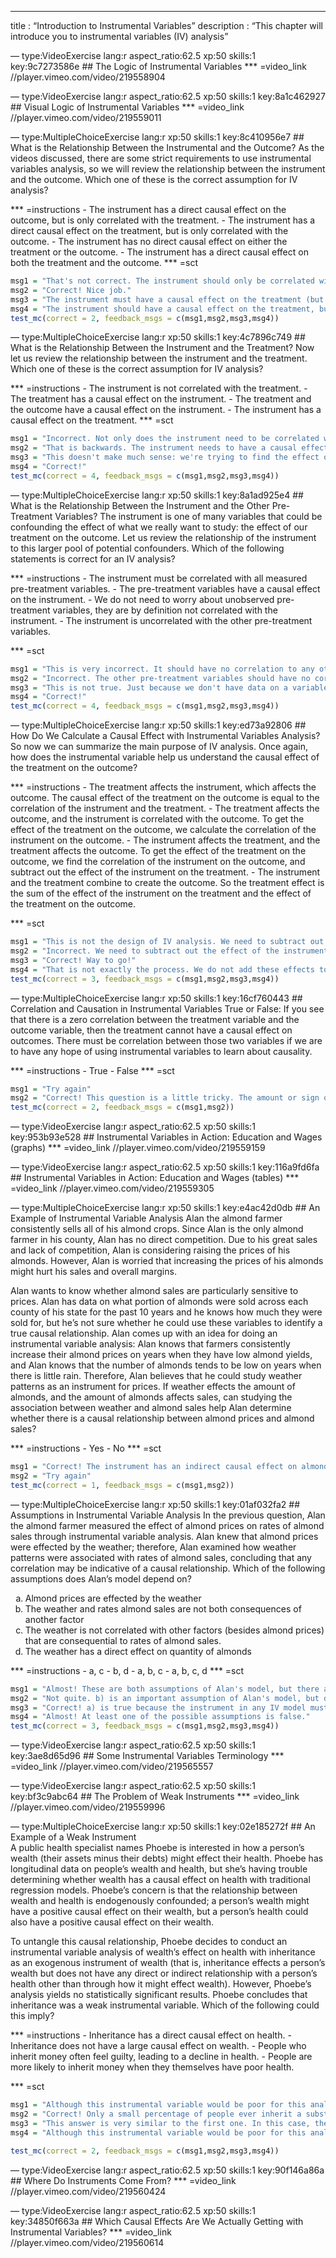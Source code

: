 --- 
title       : "Introduction to Instrumental Variables"
description : "This chapter will introduce you to instrumental variables (IV) analysis"


--- type:VideoExercise lang:r aspect_ratio:62.5 xp:50 skills:1 key:9c7273586e
## The Logic of Instrumental Variables
*** =video_link
//player.vimeo.com/video/219558904

--- type:VideoExercise lang:r aspect_ratio:62.5 xp:50 skills:1 key:8a1c462927
## Visual Logic of Instrumental Variables
*** =video_link
//player.vimeo.com/video/219559011

--- type:MultipleChoiceExercise lang:r xp:50 skills:1 key:8c410956e7
## What is the Relationship Between the Instrumental and the Outcome?
As the videos discussed, there are some strict requirements to use instrumental variables analysis, so we will review the relationship between the instrument and the outcome. Which one of these is the correct assumption for IV analysis?

  *** =instructions
- The instrument has a direct causal effect on the outcome, but is only correlated with the treatment.
- The instrument has a direct causal effect on the treatment, but is only correlated with the outcome.
- The instrument has no direct causal effect on either the treatment or the outcome.
- The instrument has a direct causal effect on both the treatment and the outcome.
*** =sct
```{r}
msg1 = "That's not correct. The instrument should only be correlated with the outcome, and must have a causal effect on the treatment variable. Try again."
msg2 = "Correct! Nice job."
msg3 = "The instrument must have a causal effect on the treatment (but not on the outcome) to use an instrumental variables analysis. Try again."
msg4 = "The instrument should have a causal effect on the treatment, but should only be correlated wit the outcome. Try again."
test_mc(correct = 2, feedback_msgs = c(msg1,msg2,msg3,msg4))
```

--- type:MultipleChoiceExercise lang:r xp:50 skills:1 key:4c7896c749
## What is the Relationship Between the Instrument and the Treatment?
Now let us review the relationship between the instrument and the treatment.  Which one of these is the correct assumption for IV analysis?

  *** =instructions
- The instrument is not correlated with the treatment.
- The treatment has a causal effect on the instrument.
- The treatment and the outcome have a causal effect on the instrument.
- The instrument has a causal effect on the treatment.
*** =sct
```{r}
msg1 = "Incorrect. Not only does the instrument need to be correlated with the treatment, it must have a causal effect on the treatment. Try again."
msg2 = "That is backwards. The instrument needs to have a causal effect on the treatment, so try again."
msg3 = "This doesn't make much sense: we're trying to find the effect of the treatment on the outcome! Try again"
msg4 = "Correct!"
test_mc(correct = 4, feedback_msgs = c(msg1,msg2,msg3,msg4))
```

--- type:MultipleChoiceExercise lang:r xp:50 skills:1 key:8a1ad925e4
## What is the Relationship Between the Instrument and the Other Pre-Treatment Variables?
The instrument is one of many variables that could be confounding the effect of what we really want to study: the effect of our treatment on the outcome. Let us review the relationship of the instrument to this larger pool of potential confounders. Which of the following statements is correct for an IV analysis?

  *** =instructions
- The instrument must be correlated with all measured pre-treatment variables.
- The pre-treatment variables have a causal effect on the instrument.
- We do not need to worry about unobserved pre-treatment variables, they are by definition not correlated with the instrument.
- The instrument is uncorrelated with the other pre-treatment variables.

*** =sct
```{r}
msg1 = "This is very incorrect. It should have no correlation to any other pre-treatment variables, a.k.a. is randomly assigned. Try again."
msg2 = "Incorrect. The other pre-treatment variables should have no correlation with the instrument. Try again."
msg3 = "This is not true. Just because we don't have data on a variable does not mean it might not affect the instrument. Try again"
msg4 = "Correct!"
test_mc(correct = 4, feedback_msgs = c(msg1,msg2,msg3,msg4))
```

--- type:MultipleChoiceExercise lang:r xp:50 skills:1 key:ed73a92806
## How Do We Calculate a Causal Effect with Instrumental Variables Analysis?
So now we can summarize the main purpose of IV analysis. Once again, how does the instrumental variable help us understand the causal effect of the treatment on the outcome?

  *** =instructions
- The treatment affects the instrument, which affects the outcome. The causal effect of the treatment on the outcome is equal to the correlation of the instrument and the treatment.
- The treatment affects the outcome, and the instrument is correlated with the outcome. To get the effect of the treatment on the outcome, we calculate the correlation of the instrument on the outcome.
- The instrument affects the treatment, and the treatment affects the outcome. To get the effect of the treatment on the outcome, we find the correlation of the instrument on the outcome, and subtract out the effect of the instrument on the treatment.
- The instrument and the treatment combine to create the outcome. So the treatment effect is the sum of the effect of the instrument on the treatment and the effect of the treatment on the outcome.

*** =sct
```{r}
msg1 = "This is not the design of IV analysis. We need to subtract out the effect of the instrument on the treatment from the correlation of the instrument on the outcome. Try again."
msg2 = "Incorrect. We need to subtract out the effect of the instrument on the treatment from the correlation of the instrument on the outcome. Try again."
msg3 = "Correct! Way to go!"
msg4 = "That is not exactly the process. We do not add these effects together to find the causal effect. Try again."
test_mc(correct = 3, feedback_msgs = c(msg1,msg2,msg3,msg4))
```

--- type:MultipleChoiceExercise lang:r xp:50 skills:1 key:16cf760443
## Correlation and Causation in Instrumental Variables
True or False: If you see that there is a zero correlation between the treatment variable and the outcome variable, then the treatment cannot have a causal effect on outcomes. There must be correlation between those two variables if we are to have any hope of using instrumental variables to learn about causality.

*** =instructions
- True
- False
*** =sct
```{r}
msg1 = "Try again"
msg2 = "Correct! This question is a little tricky. The amount or sign of correlation between treatments and outcomes is completely irrelevant for instrumental variables analysis. That is because we are considering the case where treatments are *not* randomly assigned, so we know that correlation (or the lack thereof) does not imply causation (or the lack thereof). For instrumental variables analysis, all the assumptions are about how the instrument itself relates to the other variables."
test_mc(correct = 2, feedback_msgs = c(msg1,msg2))
```

--- type:VideoExercise lang:r aspect_ratio:62.5 xp:50 skills:1 key:953b93e528
## Instrumental Variables in Action: Education and Wages (graphs)
*** =video_link
//player.vimeo.com/video/219559159


--- type:VideoExercise lang:r aspect_ratio:62.5 xp:50 skills:1 key:116a9fd6fa
## Instrumental Variables in Action: Education and Wages (tables)
*** =video_link
//player.vimeo.com/video/219559305

--- type:MultipleChoiceExercise lang:r xp:50 skills:1 key:e4ac42d0db
## An Example of Instrumental Variable Analysis
Alan the almond farmer consistently sells all of his almond crops. Since Alan is the only almond farmer in his county, Alan has no direct competition. Due to his great sales and lack of competition, Alan is considering raising the prices of his almonds. However, Alan is worried that increasing the prices of his almonds might hurt his sales and overall margins.

Alan wants to know whether almond sales are particularly sensitive to prices. Alan has data on what portion of almonds were sold across each county of his state for the past 10 years and he knows how much they were sold for, but he's not sure whether he could use these variables to identify a true causal relationship. Alan comes up with an idea for doing an instrumental variable analysis: Alan knows that farmers consistently increase their almond prices on years when they have low almond yields, and Alan knows that the number of almonds tends to be low on years when there is little rain. Therefore, Alan believes that he could study weather patterns as an instrument for prices. If weather effects the amount of almonds, and the amount of almonds affects sales, can studying the association between weather and almond sales help Alan determine whether there is a causal relationship between almond prices and almond sales?


*** =instructions
- Yes
- No
*** =sct
```{r}
msg1 = "Correct! The instrument has an indirect causal effect on almond sales through almond sales prices. This is a good example of where instrumental variable analysis would work."
msg2 = "Try again"
test_mc(correct = 1, feedback_msgs = c(msg1,msg2))
```


--- type:MultipleChoiceExercise lang:r xp:50 skills:1 key:01af032fa2
## Assumptions in Instrumental Variable Analysis 
In the previous question, Alan the almond farmer measured the effect of almond prices on rates of almond sales through instrumental variable analysis. Alan knew that almond prices were effected by the weather; therefore, Alan examined how weather patterns were associated with rates of almond sales, concluding that any correlation may be indicative of a causal relationship. Which of the following assumptions does Alan's model depend on?

a) Almond prices are effected by the weather 
b) The weather and rates almond sales are not both consequences of another factor 
c) The weather is not correlated with other factors (besides almond prices) that are consequential to rates of almond sales. 
d) The weather has a direct effect on quantity of almonds 

*** =instructions
- a, c
- b, d
- a, b, c 
- a, b, c, d
*** =sct
```{r}
msg1 = "Almost! These are both assumptions of Alan's model, but there are more. Try again"
msg2 = "Not quite. b) is an important assumption of Alan's model, but d) is not. Try again."
msg3 = "Correct! a) is true because the instrument in any IV model must effect the independent variable of interest. b) and c) are true because IVs require that the relationship between an instrument and the dependent variable cannot be explained by any other factors but their causal relationships to the key independent variable. d) is false for the same reason that b) and c) are true; if the weather directly effects the rate of almond sales, then we cannot assume that the this relationship is mediated by the effect of the weather on almond sales prices."
msg4 = "Almost! At least one of the possible assumptions is false."
test_mc(correct = 3, feedback_msgs = c(msg1,msg2,msg3,msg4))
```


--- type:VideoExercise lang:r aspect_ratio:62.5 xp:50 skills:1 key:3ae8d65d96
## Some Instrumental Variables Terminology
*** =video_link
//player.vimeo.com/video/219565557


--- type:VideoExercise lang:r aspect_ratio:62.5 xp:50 skills:1 key:bf3c9abc64
## The Problem of Weak Instruments
*** =video_link
//player.vimeo.com/video/219559996

--- type:MultipleChoiceExercise lang:r xp:50 skills:1 key:02e185272f
## An Example of a Weak Instrument  
A public health specialist names Phoebe is interested in how a person's wealth (their assets minus their debts) might effect their health. Phoebe has longitudinal data on people's wealth and health, but she's having trouble determining whether wealth has a causal effect on health with traditional regression models. Phoebe's concern is that the relationship between wealth and health is endogenously confounded; a person's wealth might have a positive causal effect on their wealth, but a person's health could also have a positive causal effect on their wealth. 

To untangle this causal relationship, Phoebe decides to conduct an instrumental variable analysis of wealth's effect on health with inheritance as an exogenous instrument of wealth (that is, inheritance effects a person's wealth but does not have any direct or indirect relationship with a person's health other than through how it might effect wealth). However, Phoebe's analysis yields no statistically significant results. Phoebe concludes that inheritance was a weak instrumental variable. Which of the following could this imply?    

*** =instructions
- Inheritance has a direct causal effect on health.
- Inheritance does not have a large causal effect on wealth.
- People who inherit money often feel guilty, leading to a decline in health.
- People are more likely to inherit money when they themselves have poor health. 

*** =sct
```{r}
msg1 = "Although this instrumental variable would be poor for this analysis (an instrument should not have a direct effect on the dependent variable), this is not an example of a 'weak' instrumental variable."
msg2 = "Correct! Only a small percentage of people ever inherit a substantial amount of money, and those who do tend to have better wealth to begin with. So the effect of inheritance on wealth would be pretty small, which allows for very little statistical power on the relationship between wealth and health."
msg3 = "This answer is very similar to the first one. In this case, the problem is not that the instrument is 'weak,' but that the instrument has a direct causal effect on health."
msg4 = "Although this instrumental variable would be poor for this analysis (an instrument should be randomly assigned), this is not an example of a 'weak' instrumental variable."

test_mc(correct = 2, feedback_msgs = c(msg1,msg2,msg3,msg4))
```


--- type:VideoExercise lang:r aspect_ratio:62.5 xp:50 skills:1 key:90f146a86a
## Where Do Instruments Come From?
*** =video_link
//player.vimeo.com/video/219560424


--- type:VideoExercise lang:r aspect_ratio:62.5 xp:50 skills:1 key:34850f663a
## Which Causal Effects Are We Actually Getting with Instrumental Variables?
*** =video_link
//player.vimeo.com/video/219560614


